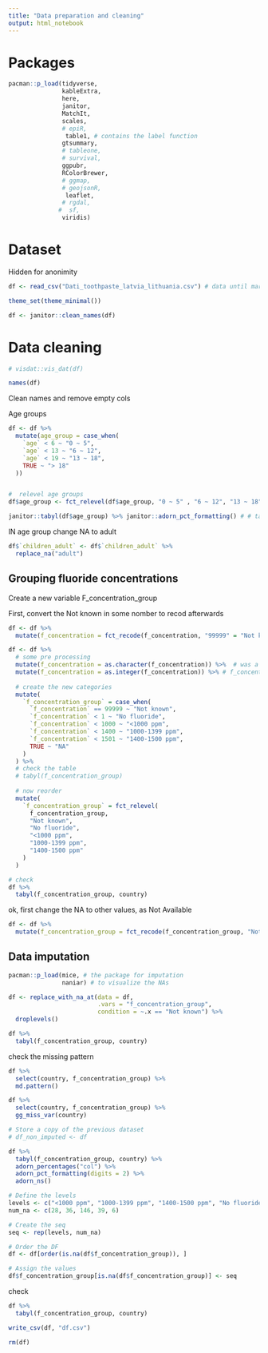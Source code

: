 ```yaml
---
title: "Data preparation and cleaning"
output: html_notebook
---
```

# Packages
```r
pacman::p_load(tidyverse,
               kableExtra, 
               here, 
               janitor,
               MatchIt,
               scales, 
               # epiR, 
                table1, # contains the label function
               gtsummary, 
               # tableone,
               # survival, 
               ggpubr, 
               RColorBrewer, 
               # ggmap,
               # geojsonR,
                leaflet,
               # rgdal,
              #  sf,
               viridis)
```

# Dataset
Hidden for anonimity
```r
df <- read_csv("Dati_toothpaste_latvia_lithuania.csv") # data until march 14, 2019
```


```r
theme_set(theme_minimal())
```


```r
df <- janitor::clean_names(df)
```

# Data cleaning
```r
# visdat::vis_dat(df)
```

```r
names(df)
```

Clean names and remove empty cols


Age groups
```r
df <- df %>% 
  mutate(age_group = case_when(
    `age` < 6 ~ "0 ~ 5", 
    `age` < 13 ~ "6 ~ 12", 
    `age` < 19 ~ "13 ~ 18", 
    TRUE ~ "> 18"
  ))


#  relevel age groups
df$age_group <- fct_relevel(df$age_group, "0 ~ 5" , "6 ~ 12", "13 ~ 18", "> 18" )

```

```r
janitor::tabyl(df$age_group) %>% janitor::adorn_pct_formatting() # # table age groups
```


IN age group change NA to adult

```r
df$`children_adult` <- df$`children_adult` %>% 
  replace_na("adult")
```

## Grouping fluoride concentrations
Create a new variable F_concentration_group

First, convert the Not known in some nomber to recod afterwards

```r
df <- df %>% 
  mutate(f_concentration = fct_recode(f_concentration, "99999" = "Not known")) 
```


```r
df <- df %>%
  # some pre processing
  mutate(f_concentration = as.character(f_concentration)) %>%  # was a factor, so first convert to character
  mutate(f_concentration = as.integer(f_concentration)) %>% # f_concentration was stored as character and not as integer!
  
  # create the new categories
  mutate(
    `f_concentration_group` = case_when(
      `f_concentration` == 99999 ~ "Not known",
      `f_concentration` < 1 ~ "No fluoride",
      `f_concentration` < 1000 ~ "<1000 ppm",
      `f_concentration` < 1400 ~ "1000-1399 ppm",
      `f_concentration` < 1501 ~ "1400-1500 ppm",
      TRUE ~ "NA"
    )
  ) %>%
  # check the table
  # tabyl(f_concentration_group)
  
  # now reorder
  mutate(
    `f_concentration_group` = fct_relevel(
      f_concentration_group,
      "Not known",
      "No fluoride",
      "<1000 ppm",
      "1000-1399 ppm",
      "1400-1500 ppm"
    )
  ) 
```

```r
# check
df %>% 
  tabyl(f_concentration_group, country)
```

ok, first change the NA to other values, as Not Available

```r

df <- df %>% 
  mutate(f_concentration_group = fct_recode(f_concentration_group, "Not available" = "NA")) 

```



## Data imputation

```r
pacman::p_load(mice, # the package for imputation
               naniar) # to visualize the NAs
```


```r
df <- replace_with_na_at(data = df,
                         .vars = "f_concentration_group",
                         condition = ~.x == "Not known") %>% 
  droplevels()
```


```r
df %>% 
  tabyl(f_concentration_group, country)
```

check the missing pattern
```r
df %>% 
  select(country, f_concentration_group) %>% 
  md.pattern()
```
```r
df %>% 
  select(country, f_concentration_group) %>% 
  gg_miss_var(country) 
```



```r
# Store a copy of the previous dataset
# df_non_imputed <- df
```

```r
df %>% 
  tabyl(f_concentration_group, country) %>% 
  adorn_percentages("col") %>%
  adorn_pct_formatting(digits = 2) %>%
  adorn_ns()
```

```r
# Define the levels
levels <- c("<1000 ppm", "1000-1399 ppm", "1400-1500 ppm", "No fluoride", "Not available")
num_na <- c(28, 36, 146, 39, 6)

# Create the seq
seq <- rep(levels, num_na)

# Order the DF
df <- df[order(is.na(df$f_concentration_group)), ]

# Assign the values
df$f_concentration_group[is.na(df$f_concentration_group)] <- seq
```


check

```r
df %>% 
  tabyl(f_concentration_group, country)
```



```r
write_csv(df, "df.csv")
```

```r
rm(df)
```
